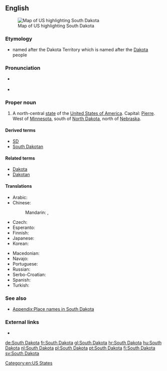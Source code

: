 ==English==

[[Image:Map of USA highlighting South Dakota.png|thumb|right|Map of US highlighting South Dakota]]

===Etymology===
* named after the Dakota Territory which is named after the [[Dakota]] people

===Pronunciation===
* {{a|US}} {{IPA|/ˈsaʊθ dəˈkoʊ.tə/}}
* {{audio|En-us-South Dakota.ogg|Audio (US)}}

===Proper noun===
{{en-proper noun|sg=[[south|South]] [[Dakota]]}}

# A north-central [[state]] of the [[United States of America]]. Capital: [[Pierre]]. West of [[Minnesota]], south of [[North Dakota]], north of [[Nebraska]].

====Derived terms====
* [[SD]]
* [[South Dakotan]]

====Related terms====
* [[Dakota]]
* [[Dakotan]]

====Translations====
{{trans-top|state of the USA}}
* Arabic: {{t-|ar|داكوتا الجنوبية|f|tr=dakuuta al-janubíyya|sc=Arab}}
* Chinese:
*: Mandarin: {{t|zh|南達科他|sc=Hani}}, {{t|zh|南达科他|tr=Nán-Dákētā|sc=Hani}}
* Czech: {{t+|cs|Jižní Dakota|f}}
* Esperanto: {{t-|eo|Suda Dakoto}}
* Finnish: {{t+|fi|Etelä-Dakota}}
* Japanese: {{t-|ja|サウスダコタ|tr=Sausu-Dakota|sc=Jpan}}
* Korean: {{t-|ko|사우스다코타|tr=Sauseu-Dakota|sc=Kore}}
{{trans-mid}}
* Macedonian: {{t-|mk|Јужна Дакота|f|tr=Júžna Dakóta}}
* Navajo: {{tø|nv|Shádiʼááhjí Díkóodah hahoodzo}}
* Portuguese: {{t+|pt|Dakota do Sul|f}}
* Russian: {{t-|ru|Южная Дакота|f|tr=Júžnaja Dakóta}}
* Serbo-Croatian: {{t|sh|Južna Dakota}}
* Spanish: {{t+|es|Dakota del Sur|f}}
* Turkish: {{t-|tr|South Dakota}}
{{trans-bottom}}

===See also===
* [[Appendix:Place names in South Dakota]]

===External links===
* {{pedialite}}

[[Category:en:US States]]

[[de:South Dakota]]
[[fr:South Dakota]]
[[gl:South Dakota]]
[[hr:South Dakota]]
[[hu:South Dakota]]
[[nl:South Dakota]]
[[pl:South Dakota]]
[[pt:South Dakota]]
[[fi:South Dakota]]
[[sv:South Dakota]]